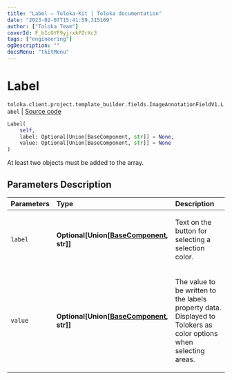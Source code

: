 ```yaml
---
title: "Label — Toloka-Kit | Toloka documentation"
date: "2023-02-07T15:41:59.315169"
author: ["Toloka Team"]
coverId: F_bIcOYF9yjrxkPZrXc3
tags: ["engineering"]
ogDescription: ""
docsMenu: "tkitMenu"
---
```


# Label
`toloka.client.project.template_builder.fields.ImageAnnotationFieldV1.Label` | [Source code](https://github.com/Toloka/toloka-kit/blob/v1.1.3/src/client/project/template_builder/fields.py#L278)

```python
Label(
    self,
    label: Optional[Union[BaseComponent, str]] = None,
    value: Optional[Union[BaseComponent, str]] = None
)
```

At least two objects must be added to the array.

## Parameters Description

| Parameters | Type | Description |
| :----------| :----| :-----------|
`label`|**Optional\[Union\[[BaseComponent](/docs-new/toloka-kit/reference/toloka.client.project.template_builder.base.BaseComponent), str\]\]**|<p>Text on the button for selecting a selection color.</p>
`value`|**Optional\[Union\[[BaseComponent](/docs-new/toloka-kit/reference/toloka.client.project.template_builder.base.BaseComponent), str\]\]**|<p>The value to be written to the labels property data. Displayed to Tolokers as color options when selecting areas.</p>

